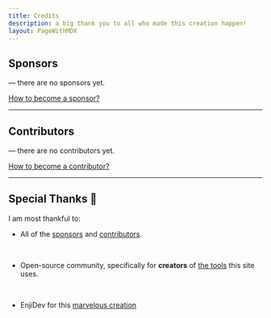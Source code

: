 ```yaml
---
title: Credits
description: a big thank you to all who made this creation happen!
layout: PageWithMDX
---
```


## Sponsors

&mdash; there are no sponsors yet.

[How to become a sponsor?](https://github.com/sponsors/69u)

---

## Contributors

&mdash; there are no contributors yet.

[How to become a contributor?](https://github.com/69u/mrkv.aus/blob/main/CONTRIBUTING.md)

---

## Special Thanks 🙌

I am most thankful to:

- All of the [sponsors](#sponsors) and [contributors](#contributors).

  <br />

- Open-source community, specifically for **creators** of [the tools](https://github.com/69u/mrkv.au/blob/main/pnpm-lock.yaml) this site uses.

  <br />

- EnjiDev for this [marvelous creation](https://github.com/enjidev/enji.dev)